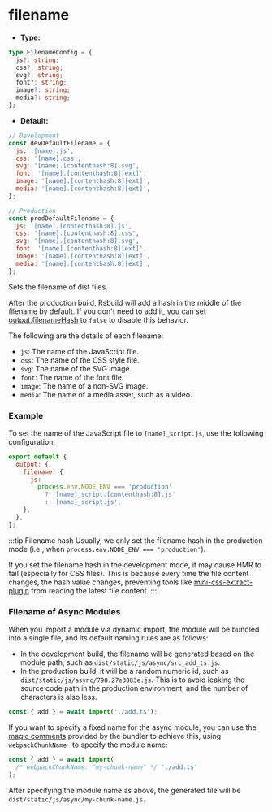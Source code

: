 # filename

- **Type:**

```ts
type FilenameConfig = {
  js?: string;
  css?: string;
  svg?: string;
  font?: string;
  image?: string;
  media?: string;
};
```

- **Default:**

```js
// Development
const devDefaultFilename = {
  js: '[name].js',
  css: '[name].css',
  svg: '[name].[contenthash:8].svg',
  font: '[name].[contenthash:8][ext]',
  image: '[name].[contenthash:8][ext]',
  media: '[name].[contenthash:8][ext]',
};

// Production
const prodDefaultFilename = {
  js: '[name].[contenthash:8].js',
  css: '[name].[contenthash:8].css',
  svg: '[name].[contenthash:8].svg',
  font: '[name].[contenthash:8][ext]',
  image: '[name].[contenthash:8][ext]',
  media: '[name].[contenthash:8][ext]',
};
```

Sets the filename of dist files.

After the production build, Rsbuild will add a hash in the middle of the filename by default. If you don't need to add it, you can set [output.filenameHash](/config/output/filename-hash) to `false` to disable this behavior.

The following are the details of each filename:

- `js`: The name of the JavaScript file.
- `css`: The name of the CSS style file.
- `svg`: The name of the SVG image.
- `font`: The name of the font file.
- `image`: The name of a non-SVG image.
- `media`: The name of a media asset, such as a video.

### Example

To set the name of the JavaScript file to `[name]_script.js`, use the following configuration:

```js
export default {
  output: {
    filename: {
      js:
        process.env.NODE_ENV === 'production'
          ? '[name]_script.[contenthash:8].js'
          : '[name]_script.js',
    },
  },
};
```

:::tip Filename hash
Usually, we only set the filename hash in the production mode (i.e., when `process.env.NODE_ENV === 'production'`).

If you set the filename hash in the development mode, it may cause HMR to fail (especially for CSS files). This is because every time the file content changes, the hash value changes, preventing tools like [mini-css-extract-plugin](https://npmjs.com/package/mini-css-extract-plugin) from reading the latest file content.
:::

### Filename of Async Modules

When you import a module via dynamic import, the module will be bundled into a single file, and its default naming rules are as follows:

- In the development build, the filename will be generated based on the module path, such as `dist/static/js/async/src_add_ts.js`.
- In the production build, it will be a random numeric id, such as `dist/static/js/async/798.27e3083e.js`. This is to avoid leaking the source code path in the production environment, and the number of characters is also less.

```js title="src/index.ts"
const { add } = await import('./add.ts');
```

If you want to specify a fixed name for the async module, you can use the [magic comments](https://webpack.js.org/api/module-methods/#magic-comments) provided by the bundler to achieve this, using `webpackChunkName ` to specify the module name:

```js title="src/index.ts"
const { add } = await import(
  /* webpackChunkName: "my-chunk-name" */ './add.ts'
);
```

After specifying the module name as above, the generated file will be `dist/static/js/async/my-chunk-name.js`.
